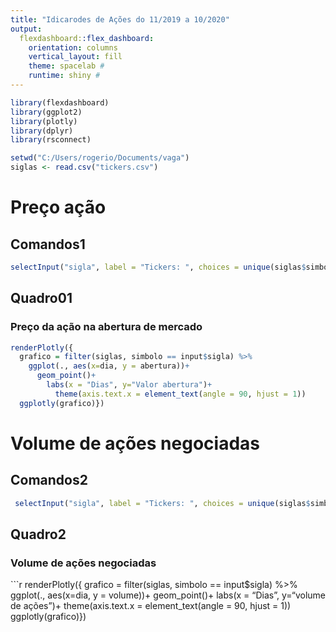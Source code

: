 ```yaml
---
title: "Idicarodes de Ações do 11/2019 a 10/2020"
output: 
  flexdashboard::flex_dashboard:
    orientation: columns
    vertical_layout: fill
    theme: spacelab #
    runtime: shiny #
---
```


```r
library(flexdashboard)
library(ggplot2)
library(plotly)
library(dplyr)
library(rsconnect)

setwd("C:/Users/rogerio/Documents/vaga")
siglas <- read.csv("tickers.csv")
```

Preço ação {data-orientation=rows}
===
 
Comandos1 {.sidebar}
---
```r
selectInput("sigla", label = "Tickers: ", choices = unique(siglas$simbolo), selected = "MMM")
```
 
Quadro01
---
 
### Preço da ação na abertura de mercado 
```r
renderPlotly({
  grafico = filter(siglas, simbolo == input$sigla) %>%
    ggplot(., aes(x=dia, y = abertura))+
      geom_point()+
        labs(x = "Dias", y="Valor abertura")+
          theme(axis.text.x = element_text(angle = 90, hjust = 1))
  ggplotly(grafico)})
```

Volume de ações negociadas
===
 
Comandos2 {.sidebar}
---
```r
 selectInput("sigla", label = "Tickers: ", choices = unique(siglas$simbolo), selected = "MMM")
```
 
Quadro2
---

### Volume de ações negociadas 
```r
renderPlotly({
  grafico = filter(siglas, simbolo == input$sigla) %>%
    ggplot(., aes(x=dia, y = volume))+
      geom_point()+
        labs(x = "Dias", y="volume de ações")+
          theme(axis.text.x = element_text(angle = 90, hjust = 1))
  ggplotly(grafico)})
 
